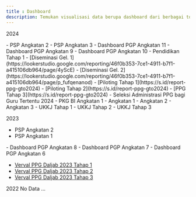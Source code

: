 ```yaml
---
title : Dashboard
description: Temukan visualisasi data berupa dashboard dari berbagai topik yang bisa dianalisis lebih lanjut disini
---
```

<Tip>2024</Tip>

<Update label="PSP 2024" description="Angkatan 2 dan 3">
- PSP Angkatan 2
- PSP Angkatan 3
</Update>
<Update label="PGP 2024" description="Angkatan 9 s/d 11">
- Dashboard PGP Angkatan 11
- Dashboard PGP Angkatan 9
- Dashboard PGP Angkatan 10
</Update>

<Update label="PKG PJOK 2024">
- Pendidikan Tahap 1
- [Diseminasi Gel. 1](https://lookerstudio.google.com/reporting/46f0b353-7ce1-4911-b7f1-a415106db964/page/4yScE)
- [Diseminasi Gel. 2](https://lookerstudio.google.com/reporting/46f0b353-7ce1-4911-b7f1-a415106db964/page/p_fufqenanod)
</Update>

<Update label="PPG 2024" description="Piloting PPG bagi Guru Tertentu">
- [Piloting Tahap 1](https://s.id/report-ppg-gto2024)
- [Piloting Tahap 2](https://s.id/report-ppg-gto2024)
- [PPG Tahap 3](https://s.id/report-ppg-gto2024)
- Seleksi Administrasi PPG bagi Guru Tertentu 2024
</Update>

<Update label="PKG Bahasa Inggris 2024">
- PKG BI Angkatan 1
</Update>

<Update label="Litnum 2024" description="Literasi Numerasi">
- Angkatan 1
- Angkatan 2
- Angkatan 3
</Update>

<Update label="UKKJ 2024">
- UKKJ Tahap 1
- UKKJ Tahap 2
- UKKJ Tahap 3
</Update>

<Tip>2023</Tip>
<Update label="PSP 2023" description="Angkatan 1 dan 2">
- PSP Angkatan 2
- PSP Angkatan 1
</Update>
<Update label="PGP 2023" description="Angkatan 6 s/d 8">
- Dashboard PGP Angkatan 8
- Dashboard PGP Angkatan 7
- Dashboard PGP Angkatan 6
</Update>

<Update label="PPG 2023" description="PPG Daljab">

- [Verval PPG Daljab 2023 Tahap 1](https://lookerstudio.google.com/u/0/reporting/4aabad96-ff64-4a2c-82b1-4c25fbf30804/page/fGPKD)
- [Verval PPG Daljab 2023 Tahap 2](https://lookerstudio.google.com/u/0/reporting/4aabad96-ff64-4a2c-82b1-4c25fbf30804/page/fGPKD)
- [Verval PPG Daljab 2023 Tahap 3](https://lookerstudio.google.com/u/0/reporting/4aabad96-ff64-4a2c-82b1-4c25fbf30804/page/fGPKD)
</Update>
<Tip>2022</Tip>
No Data ...